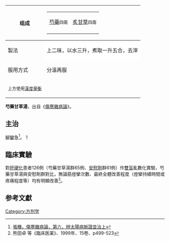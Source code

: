 {{medical}}

{| border="1" cellpadding="4" cellspacing="0" align="right" style="margin: 0 0 1em 1em; background: #f0f6fa; border: 1px #aaaaaa solid; border-collapse: collapse; "
|- 
! 组成
|
{|style="background: #f0f6fa;"
|-
|[[芍藥|芍藥]]<span style="font-size:smaller;">四兩</span>
|[[甘草|炙甘草]]<span style="font-size:smaller;">四兩</span>
|-
|}
|- 
! 製法
| style="background:white;" | 上二味，以水三升，煮取一升五合，去滓
|-
! 服用方式
| 分溫再服
|- 
|colspan=100%|<sup>上方使用[[度量衡|漢度量衡]]</sup>
|}

'''芍藥甘草湯'''，出自《[[傷寒雜病論|傷寒雜病論]]》。

==主治==
腳[[抽搐|攣]]急<ref>[[s:傷寒雜病論|張機，傷寒雜病論，第六，辨太陽病脈證並治上]]</ref>。
1

==臨床實驗==
對[[肝硬化|肝硬化]]患者126例（芍藥甘草湯群65例、[[安慰劑|安慰劑]]群61例）作[[雙盲|雙盲]]亂數化實驗，芍藥甘草湯與安慰劑群對比，無論筋痙攣次數、最終全體改善程度（痙攣持續時間或疼痛程度等）均有明顯改善<ref>熊田卓 等《臨床医薬》、1999年、15卷、p499-523</ref>。

==参考文獻==
<div class="references-small">
<references />
</div>


{{经方}}
[[Category:方剂学|Category:方剂学]]